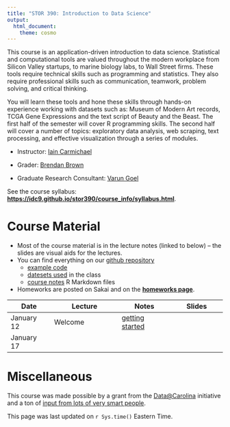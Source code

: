 ```yaml
---
title: "STOR 390: Introduction to Data Science"
output:
  html_document:
    theme: cosmo
---
```



This course is an application-driven introduction to data science. Statistical and computational tools are valued throughout the modern workplace from Silicon Valley startups, to marine biology labs, to Wall Street firms. These tools require technical skills such as programming and statistics. They also require professional skills such as communication, teamwork, problem solving, and critical thinking.

You will learn these tools and hone these skills through hands-on experience working with datasets such as: Museum of Modern Art records, TCGA Gene Expressions and the text script of Beauty and the Beast. The first half of the semester will cover R programming skills. The second half will cover a number of topics: exploratory data analysis, web scraping, text processing, and effective visualization through a series of modules.

- Instructor: [Iain Carmichael](http://iaincarmichael.web.unc.edu/)

- Grader: [Brendan Brown](http://stat-or-old.oasis.unc.edu/people/graduate-students/brendan-brown)

- Graduate Research Consultant: [Varun Goel](https://varungoel.web.unc.edu/)

See the course syllabus: **[https://idc9.github.io/stor390/course_info/syllabus.html](https://idc9.github.io/stor390/course_info/syllabus.html)**. 

# **Course Material**

- Most of the course material is in the lecture notes (linked to below) -- the slides are visual aids for the lectures. 
- You can find everything on our [github repository](https://github.com/idc9/stor390)
    - [example code](https://github.com/idc9/stor390/tree/master/example_code/)
    - [datesets used](https://github.com/idc9/stor390/tree/master/data/) in the class
    - [course notes](https://github.com/idc9/stor390/tree/master/notes/) R Markdown files
- Homeworks are posted on Sakai and on the [**homeworks page**](homeworks.html).



| Date | Lecture | Notes | Slides |
|------|---------|-------|-------|
|January 12 |Welcome | [getting started](notes/getting_started/getting_started.html) | | [data.gov](assignments/gov_data/gov_data.html)|
|January 17 | | |





# **Miscellaneous**

This course was made possible by a grant from the [Data@Carolina](http://data.web.unc.edu/) initiative and a ton of [input from lots of very smart people](course_info/acknowledgments.html).

This page was last updated on `r Sys.time()` Eastern Time.

